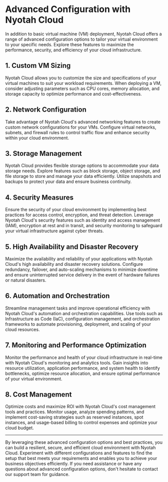 # Advanced Configuration with Nyotah Cloud

In addition to basic virtual machine (VM) deployment, Nyotah Cloud offers a range of advanced configuration options to tailor your virtual environment to your specific needs. Explore these features to maximize the performance, security, and efficiency of your cloud infrastructure.

## 1. Custom VM Sizing

Nyotah Cloud allows you to customize the size and specifications of your virtual machines to suit your workload requirements. When deploying a VM, consider adjusting parameters such as CPU cores, memory allocation, and storage capacity to optimize performance and cost-effectiveness.

## 2. Network Configuration

Take advantage of Nyotah Cloud's advanced networking features to create custom network configurations for your VMs. Configure virtual networks, subnets, and firewall rules to control traffic flow and enhance security within your cloud environment.

## 3. Storage Management

Nyotah Cloud provides flexible storage options to accommodate your data storage needs. Explore features such as block storage, object storage, and file storage to store and manage your data efficiently. Utilize snapshots and backups to protect your data and ensure business continuity.

## 4. Security Measures

Ensure the security of your cloud environment by implementing best practices for access control, encryption, and threat detection. Leverage Nyotah Cloud's security features such as identity and access management (IAM), encryption at rest and in transit, and security monitoring to safeguard your virtual infrastructure against cyber threats.

## 5. High Availability and Disaster Recovery

Maximize the availability and reliability of your applications with Nyotah Cloud's high availability and disaster recovery solutions. Configure redundancy, failover, and auto-scaling mechanisms to minimize downtime and ensure uninterrupted service delivery in the event of hardware failures or natural disasters.

## 6. Automation and Orchestration

Streamline management tasks and improve operational efficiency with Nyotah Cloud's automation and orchestration capabilities. Use tools such as Infrastructure as Code (IaC), configuration management, and orchestration frameworks to automate provisioning, deployment, and scaling of your cloud resources.

## 7. Monitoring and Performance Optimization

Monitor the performance and health of your cloud infrastructure in real-time with Nyotah Cloud's monitoring and analytics tools. Gain insights into resource utilization, application performance, and system health to identify bottlenecks, optimize resource allocation, and ensure optimal performance of your virtual environment.

## 8. Cost Management

Optimize costs and maximize ROI with Nyotah Cloud's cost management tools and practices. Monitor usage, analyze spending patterns, and implement cost-saving strategies such as reserved instances, spot instances, and usage-based billing to control expenses and optimize your cloud budget.

---

By leveraging these advanced configuration options and best practices, you can build a resilient, secure, and efficient cloud environment with Nyotah Cloud. Experiment with different configurations and features to find the setup that best meets your requirements and enables you to achieve your business objectives efficiently. If you need assistance or have any questions about advanced configuration options, don't hesitate to contact our support team for guidance.
